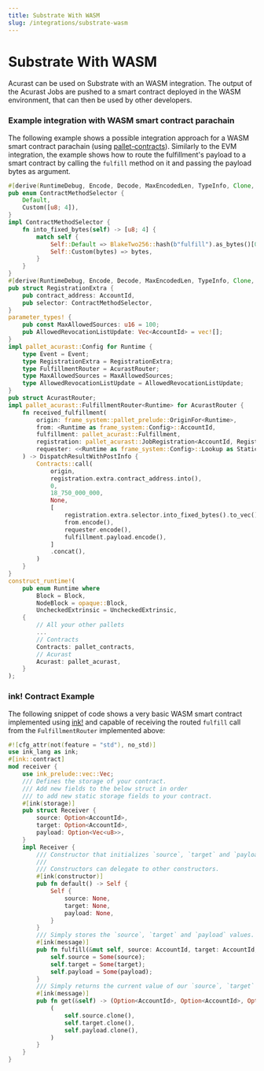 ```yaml
---
title: Substrate With WASM
slug: /integrations/substrate-wasm
---
```


# Substrate With WASM

Acurast can be used on Substrate with an WASM integration. The output of the Acurast Jobs are pushed to a smart contract deployed in the WASM environment, that can then be used by other developers.

### Example integration with WASM smart contract parachain

The following example shows a possible integration approach for a WASM smart contract parachain (using [pallet-contracts](https://github.com/paritytech/substrate/tree/master/frame/contracts)).
Similarly to the EVM integration, the example shows how to route the fulfillment's payload to a smart contract by calling the `fulfill` method on it and passing the payload bytes as argument.

```rust
#[derive(RuntimeDebug, Encode, Decode, MaxEncodedLen, TypeInfo, Clone, PartialEq, Eq)]
pub enum ContractMethodSelector {
	Default,
	Custom([u8; 4]),
}
impl ContractMethodSelector {
	fn into_fixed_bytes(self) -> [u8; 4] {
		match self {
			Self::Default => BlakeTwo256::hash(b"fulfill").as_bytes()[0..4].try_into().unwrap(),
			Self::Custom(bytes) => bytes,
		}
	}
}
#[derive(RuntimeDebug, Encode, Decode, MaxEncodedLen, TypeInfo, Clone, PartialEq, Eq)]
pub struct RegistrationExtra {
	pub contract_address: AccountId,
	pub selector: ContractMethodSelector,
}
parameter_types! {
	pub const MaxAllowedSources: u16 = 100;
	pub AllowedRevocationListUpdate: Vec<AccountId> = vec![];
}
impl pallet_acurast::Config for Runtime {
	type Event = Event;
	type RegistrationExtra = RegistrationExtra;
	type FulfillmentRouter = AcurastRouter;
	type MaxAllowedSources = MaxAllowedSources;
	type AllowedRevocationListUpdate = AllowedRevocationListUpdate;
}
pub struct AcurastRouter;
impl pallet_acurast::FulfillmentRouter<Runtime> for AcurastRouter {
	fn received_fulfillment(
		origin: frame_system::pallet_prelude::OriginFor<Runtime>,
		from: <Runtime as frame_system::Config>::AccountId,
		fulfillment: pallet_acurast::Fulfillment,
		registration: pallet_acurast::JobRegistration<AccountId, RegistrationExtra>,
		requester: <<Runtime as frame_system::Config>::Lookup as StaticLookup>::Target,
	) -> DispatchResultWithPostInfo {
		Contracts::call(
			origin,
			registration.extra.contract_address.into(),
			0,
			18_750_000_000,
			None,
			[
				registration.extra.selector.into_fixed_bytes().to_vec(),
				from.encode(),
				requester.encode(),
				fulfillment.payload.encode(),
			]
			.concat(),
		)
	}
}
construct_runtime!(
	pub enum Runtime where
		Block = Block,
		NodeBlock = opaque::Block,
		UncheckedExtrinsic = UncheckedExtrinsic,
	{
		// All your other pallets
		...
		// Contracts
		Contracts: pallet_contracts,
		// Acurast
		Acurast: pallet_acurast,
	}
);
```

### ink! Contract Example

The following snippet of code shows a very basic WASM smart contract implemented using [ink!](https://github.com/paritytech/ink) and capable of receiving the routed `fulfill` call from the `FulfillmentRouter` implemented above:

```rust
#![cfg_attr(not(feature = "std"), no_std)]
use ink_lang as ink;
#[ink::contract]
mod receiver {
    use ink_prelude::vec::Vec;
    /// Defines the storage of your contract.
    /// Add new fields to the below struct in order
    /// to add new static storage fields to your contract.
    #[ink(storage)]
    pub struct Receiver {
        source: Option<AccountId>,
        target: Option<AccountId>,
        payload: Option<Vec<u8>>,
    }
    impl Receiver {
        /// Constructor that initializes `source`, `target` and `payload` to `None`.
        ///
        /// Constructors can delegate to other constructors.
        #[ink(constructor)]
        pub fn default() -> Self {
            Self {
                source: None,
                target: None,
                payload: None,
            }
        }
        /// Simply stores the `source`, `target` and `payload` values.
        #[ink(message)]
        pub fn fulfill(&mut self, source: AccountId, target: AccountId, payload: Vec<u8>) {
            self.source = Some(source);
            self.target = Some(target);
            self.payload = Some(payload);
        }
        /// Simply returns the current value of our `source`, `target` and `payload`.
        #[ink(message)]
        pub fn get(&self) -> (Option<AccountId>, Option<AccountId>, Option<Vec<u8>>) {
            (
                self.source.clone(),
                self.target.clone(),
                self.payload.clone(),
            )
        }
    }
}
```
